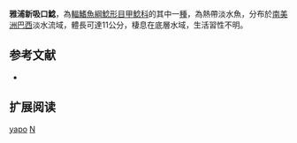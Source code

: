 {{expand|time=2015-02-09T09:02:16+00:00}}
{{Speciesbox
| name = 雅浦新吸口鯰
| image = 
| image_width = 250px
| image_caption = 
| status = NE
| status_system = IUCN3.1
| genus = Neoplecostomus
| species = yapo
| authority = Zawadzki, Pavanelli & Langeani, 2008
| synonyms = 
}}

'''雅浦新吸口鯰'''，為[[輻鰭魚綱|輻鰭魚綱]][[鯰形目|鯰形目]][[甲鯰科|甲鯰科]]的其中一[[種|種]]，為熱帶淡水魚，分布於[[南美洲|南美洲]][[巴西|巴西]]淡水流域，體長可達11公分，棲息在底層水域，生活習性不明。
==参考文献==
*{{FishBase_species|genus=Neoplecostomus|species=yapo|year=2015|month=2}}

== 扩展阅读 ==
{{refbegin}}
{{wikispecies-inline|Neoplecostomus yapo|雅浦新吸口鯰}}
{{refend}}
{{Taxonbar|from=Q3754449}}

[[Category:新吸口鯰屬|yapo]]
[[Category:2008年描述的鱼类|N]]